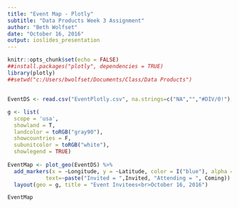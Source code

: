 ---
title: "Event Map - Plotly"
subtitle: "Data Products Week 3 Assignment"
author: "Beth Wolfset"
date: "October 16, 2016"
output: ioslides_presentation
---

```{r setup, include=FALSE}
knitr::opts_chunk$set(echo = FALSE)
##install.packages("plotly", dependencies = TRUE)
library(plotly)
##setwd("c:/Users/bwolfset/Documents/Class/Data Products")
```

##

```{r map, include=TRUE, warning=FALSE}
EventDS <- read.csv("EventPlotly.csv", na.strings=c("NA","","#DIV/0!"), header=TRUE)

g <- list(
  scope = 'usa',
  showland = T,
  landcolor = toRGB("gray90"),
  showcountries = F,
  subunitcolor = toRGB("white"),
  showlegend = TRUE)
  
EventMap <- plot_geo(EventDS) %>%
  add_markers(x = ~Longitude, y = ~Latitude, color = I("blue"), alpha = 0.5,
            text=~paste("Invited = ",Invited, "Attending = ", Coming)) %>%
  layout(geo = g, title = "Event Invitees<br>October 16, 2016")

EventMap

```


